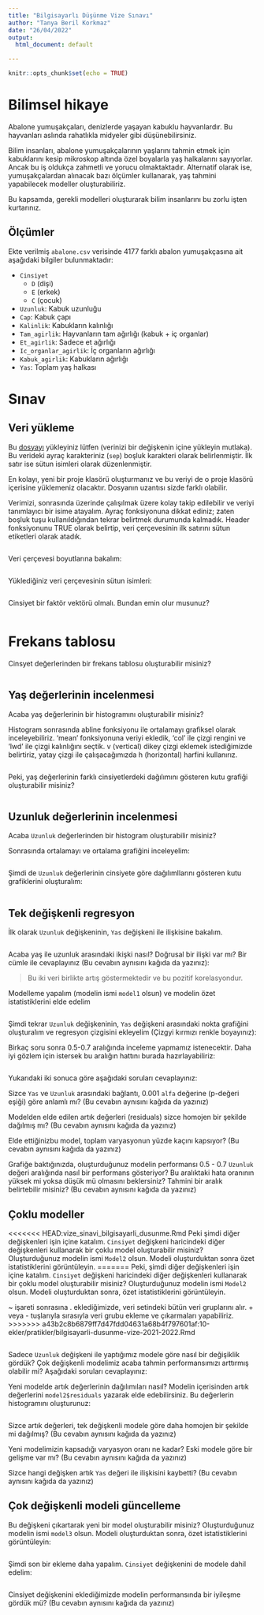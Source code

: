 ```yaml
---
title: "Bilgisayarlı Düşünme Vize Sınavı"
author: "Tanya Beril Korkmaz"
date: "26/04/2022"
output:
  html_document: default

---
```


```r
knitr::opts_chunk$set(echo = TRUE)
```

# Bilimsel hikaye

Abalone yumuşakçaları, denizlerde yaşayan kabuklu hayvanlardır. Bu hayvanları aslında rahatlıkla midyeler gibi düşünebilirsiniz.

Bilim insanları, abalone yumuşakçalarının yaşlarını tahmin etmek için kabuklarını kesip mikroskop altında özel boyalarla yaş halkalarını sayıyorlar. Ancak bu iş oldukça zahmetli ve yorucu olmaktaktadır. Alternatif olarak ise, yumuşakçalardan alınacak bazı ölçümler kullanarak, yaş tahmini yapabilecek modeller oluşturabiliriz.

Bu kapsamda, gerekli modelleri oluşturarak bilim insanlarını bu zorlu işten kurtarınız.

## Ölçümler

Ekte verilmiş `abalone.csv` verisinde 4177 farklı abalon yumuşakçasına ait aşağıdaki bilgiler bulunmaktadır:

+ `Cinsiyet`
  + `D` (dişi)
  + `E` (erkek)
  + `C` (çocuk)
+ `Uzunluk`: Kabuk uzunluğu
+ `Cap`: Kabuk çapı
+ `Kalinlik`: Kabukların kalınlığı
+ `Tam_agirlik`: Hayvanların tam ağırlığı (kabuk + iç organlar)
+ `Et_agirlik`: Sadece et ağırlığı
+ `Ic_organlar_agirlik`: İç organların ağırlığı
+ `Kabuk_agirlik`: Kabukların ağırlığı
+ `Yas`: Toplam yaş halkası

# Sınav

## Veri yükleme 

Bu [dosyayı](https://raw.githubusercontent.com/emrahkirdok/ybva/main/data/abalone.csv) yükleyiniz lütfen (verinizi bir değişkenin içine yükleyin mutlaka). Bu verideki ayraç karakteriniz (`sep`) boşluk karakteri olarak belirlenmiştir. İlk satır ise sütun isimleri olarak düzenlenmiştir.

En kolayı, yeni bir proje klasörü oluşturmanız ve bu veriyi de o proje klasörü içerisine yüklemeniz olacaktır. Dosyanın uzantısı sizde farklı olabilir.

Verimizi, sonrasında üzerinde çalışılmak üzere kolay takip edilebilir ve veriyi tanımlayıcı bir isime atayalım. Ayraç fonksiyonuna dikkat ediniz; zaten boşluk tuşu kullanıldığından tekrar belirtmek durumunda kalmadık. Header fonksiyonunu TRUE olarak belirtip, veri çerçevesinin ilk satırını sütun etiketleri olarak atadık. 

```r

```

Veri çerçevesi boyutlarına bakalım:

```r

```

Yüklediğiniz veri çerçevesinin sütun isimleri:

```r

```

Cinsiyet bir faktör vektörü olmalı. Bundan emin olur musunuz?

```r

```

# Frekans tablosu

Cinsyet değerlerinden bir frekans tablosu oluşturabilir misiniz?

```r

```

## Yaş değerlerinin incelenmesi

Acaba yaş değerlerinin bir histogramını oluşturabilir misiniz?

Histogram sonrasında abline fonksiyonu ile ortalamayı grafiksel olarak inceleyebiliriz.
'mean' fonksiyonuna veriyi ekledik, 'col' ile çizgi rengini ve 'lwd' ile çizgi kalınlığını seçtik.
v (vertical) dikey çizgi eklemek istediğimizde belirtiriz, yatay çizgi ile çalışacağımızda h (horizontal) harfini kullanırız. 
```r

```

Peki, yaş değerlerinin farklı cinsiyetlerdeki dağılımını gösteren kutu grafiği oluşturabilir misiniz?

```r

```

## Uzunluk değerlerinin incelenmesi

Acaba `Uzunluk` değerlerinden bir histogram oluşturabilir misiniz?

Sonrasında ortalamayı ve ortalama grafiğini inceleyelim:

```r

```

Şimdi de `Uzunluk` değerlerinin cinsiyete göre dağılımllarını gösteren kutu grafiklerini oluşturalım:

```r

```

## Tek değişkenli regresyon

İlk olarak `Uzunluk` değişkeninin, `Yas` değişkeni ile ilişkisine bakalım.

```r

```

Acaba yaş ile uzunluk arasındaki ikişki nasıl? Doğrusal bir ilişki var mı? Bir cümle ile cevaplayınız (Bu cevabın aynısını kağıda da yazınız):

> Bu iki veri birlikte artış göstermektedir ve bu pozitif korelasyondur.
>
>

Modelleme yapalım (modelin ismi `model1` olsun) ve modelin özet istatistiklerini elde edelim

```r

```

Şimdi tekrar `Uzunluk` değişkeninin, `Yas` değişkeni arasındaki nokta grafiğini oluşturalım ve regresyon çizgisini ekleyelim (Çizgyi kırmızı renkle boyayınız):

Birkaç soru sonra 0.5-0.7 aralığında inceleme yapmamız istenecektir. Daha iyi gözlem için istersek bu aralığın hattını burada hazırlayabiliriz:

```r

```

Yukarıdaki iki sonuca göre aşağıdaki soruları cevaplayınız:

Sizce `Yas` ve `Uzunluk` arasındaki bağlantı, 0.001 `alfa` değerine (p-değeri eşiği) göre anlamlı mı? (Bu cevabın aynısını kağıda da yazınız)

> 
>
>

Modelden elde edilen artık değerleri (residuals) sizce homojen bir şekilde dağılmış mı? (Bu cevabın aynısını kağıda da yazınız)

> 
>
>

Elde ettiğinizbu model, toplam varyasyonun yüzde kaçını kapsıyor? (Bu cevabın aynısını kağıda da yazınız)

>
>
>

Grafiğe baktığınızda, oluşturduğunuz modelin performansı 0.5 - 0.7 `Uzunluk` değeri aralığında nasıl bir performans gösteriyor? Bu aralıktaki hata oranının yüksek mi yoksa düşük mü olmasını beklersiniz?
Tahmini bir aralık belirtebilir misiniz? (Bu cevabın aynısını kağıda da yazınız)

> 
>
>
>

## Çoklu modeller

<<<<<<< HEAD:vize_sinavi_bilgisayarli_dusunme.Rmd
Peki şimdi diğer değişkenleri işin içine katalım. `Cinsiyet` değişkeni haricindeki diğer değişkenleri kullanarak bir çoklu model oluşturabilir misiniz? Oluşturduğunuz modelin ismi `Model2` olsun. Modeli oluşturduktan sonra özet istatistiklerini görüntüleyin.
=======
Peki, şimdi diğer değişkenleri işin içine katalım. `Cinsiyet` değişkeni haricindeki diğer değişkenleri kullanarak bir çoklu model oluşturabilir misiniz? Oluşturduğunuz modelin ismi `Model2` olsun. Modeli oluşturduktan sonra, özet istatistiklerini görüntüleyin.

~ işareti sonrasına . eklediğimizde, veri setindeki bütün veri gruplarını alır. + veya - tuşlarıyla sırasıyla veri grubu ekleme ve çıkarmaları yapabiliriz.
>>>>>>> a43b2c8b6879ff7d47fdd04631a68b4f797601af:10-ekler/pratikler/bilgisayarli-dusunme-vize-2021-2022.Rmd

```r
        
```

Sadece `Uzunluk` değişkeni ile yaptığımız modele göre nasıl bir değişiklik gördük? Çok değişkenli modelimiz acaba tahmin performansımızı arttırmış olabilir mi? Aşağıdaki soruları cevaplayınız:

Yeni modelde artık değerlerinin dağılımıları nasıl? Modelin içerisinden artık değerlerini `model2$residuals` yazarak elde edebilirsiniz. Bu değerlerin histogramını oluşturunuz:

```r

```

Sizce artık değerleri, tek değişkenli modele göre daha homojen bir şekilde mi dağılmış? (Bu cevabın aynısını kağıda da yazınız)

> 
>
>

Yeni modelimizin kapsadığı varyasyon oranı ne kadar? Eski modele göre bir gelişme var mı? (Bu cevabın aynısını kağıda da yazınız)

>
>
>

Sizce hangi değişken artık `Yas` değeri ile ilişkisini kaybetti? (Bu cevabın aynısını kağıda da yazınız)

> 
>
>

## Çok değişkenli modeli güncelleme

Bu değişkeni çıkartarak yeni bir model oluşturabilir misiniz? Oluşturduğunuz modelin ismi `model3` olsun. Modeli oluşturduktan sonra, özet istatistiklerini görüntüleyin:

```r

```

Şimdi son bir ekleme daha yapalım. `Cinsiyet` değişkenini de modele dahil edelim:

```r

```

Cinsiyet değişkenini eklediğimizde modelin performansında bir iyileşme gördük mü? (Bu cevabın aynısını kağıda da yazınız)

> 
>
>